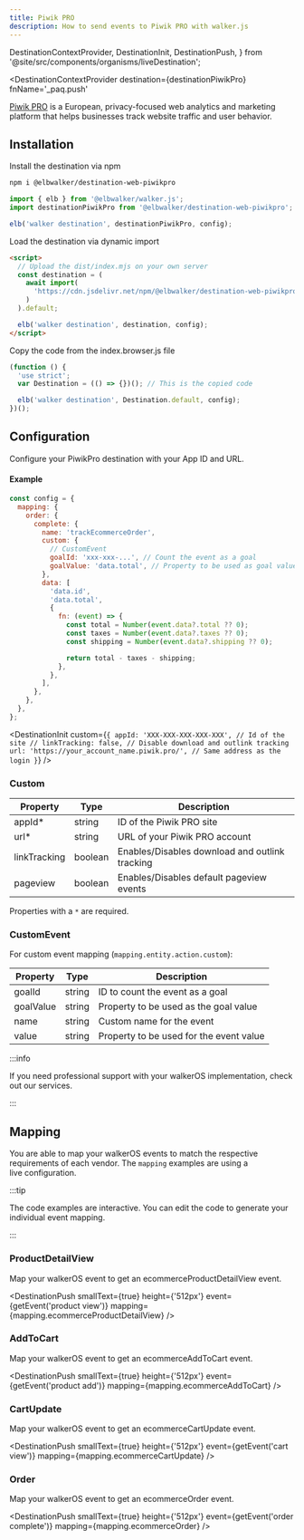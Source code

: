 ```yaml
---
title: Piwik PRO
description: How to send events to Piwik PRO with walker.js
---
```


  DestinationContextProvider,
  DestinationInit,
  DestinationPush,
} from '@site/src/components/organisms/liveDestination';

<DestinationContextProvider
  destination={destinationPiwikPro}
  fnName='_paq.push'
>

<PackageLink
  browser="@elbwalker/destination-web-piwikpro"
  es5="@elbwalker/destination-web-piwikpro"
  github="packages/destinations/web/piwikpro"
  npm="@elbwalker/destination-web-piwikpro"
/>

[Piwik PRO](https://piwik.pro/) is a European, privacy-focused web analytics and
marketing platform that helps businesses track website traffic and user
behavior.

## Installation

<Tabs>
  <TabItem value="ts" label="TypeScript" default>
Install the destination via npm

```bash
npm i @elbwalker/destination-web-piwikpro
```

```js
import { elb } from '@elbwalker/walker.js';
import destinationPiwikPro from '@elbwalker/destination-web-piwikpro';

elb('walker destination', destinationPiwikPro, config);
```

  </TabItem>
  <TabItem value="script" label="Script">

Load the destination via dynamic import

```html
<script>
  // Upload the dist/index.mjs on your own server
  const destination = (
    await import(
      'https://cdn.jsdelivr.net/npm/@elbwalker/destination-web-piwikpro/dist/index.mjs'
    )
  ).default;

  elb('walker destination', destination, config);
</script>
```

  </TabItem>
  <TabItem value="code" label="Code">
Copy the code from the&nbsp;<Link to="https://cdn.jsdelivr.net/npm/@elbwalker/destination-web-piwikpro@latest/dist/index.browser.js">index.browser.js</Link> file

```js
(function () {
  'use strict';
  var Destination = (() => {})(); // This is the copied code

  elb('walker destination', Destination.default, config);
})();
```

  </TabItem>
</Tabs>

## Configuration

Configure your PiwikPro destination with
your&nbsp;<Link to="https://help.piwik.pro/support/questions/find-website-id/#:~:text=Navigate%20to%20Sites%20%26%20apps.,the%20site%20or%20app%20name.">App
ID</Link> and URL.

#### Example

```js
const config = {
  mapping: {
    order: {
      complete: {
        name: 'trackEcommerceOrder',
        custom: {
          // CustomEvent
          goalId: 'xxx-xxx-...', // Count the event as a goal
          goalValue: 'data.total', // Property to be used as goal value
        },
        data: [
          'data.id',
          'data.total',
          {
            fn: (event) => {
              const total = Number(event.data?.total ?? 0);
              const taxes = Number(event.data?.taxes ?? 0);
              const shipping = Number(event.data?.shipping ?? 0);

              return total - taxes - shipping;
            },
          },
        ],
      },
    },
  },
};
```

<DestinationInit
  custom={`{
    appId: 'XXX-XXX-XXX-XXX-XXX', // Id of the site
    // linkTracking: false, // Disable download and outlink tracking
    url: 'https://your_account_name.piwik.pro/', // Same address as the login
  }`}
/>

### Custom

| Property     | Type    | Description                                    |
| ------------ | ------- | ---------------------------------------------- |
| appId\*      | string  | ID of the Piwik PRO site                       |
| url\*        | string  | URL of your Piwik PRO account                  |
| linkTracking | boolean | Enables/Disables download and outlink tracking |
| pageview     | boolean | Enables/Disables default pageview events       |

Properties with a `*` are required.

### CustomEvent

For custom event mapping (`mapping.entity.action.custom`):

| Property  | Type   | Description                             |
| --------- | ------ | --------------------------------------- |
| goalId    | string | ID to count the event as a goal         |
| goalValue | string | Property to be used as the goal value   |
| name      | string | Custom name for the event               |
| value     | string | Property to be used for the event value |

:::info

If you need professional support with your walkerOS implementation, check out
our&nbsp;<Link to="/services">services</Link>.

:::

## Mapping

You are able to map your walkerOS events to match the respective requirements of
each vendor. The `mapping` examples are using a
live&nbsp;<Link to="#configuration">configuration</Link>.

:::tip

The code examples are interactive. You can edit the code to generate your
individual event mapping.

:::

### ProductDetailView

Map your walkerOS event to get
an&nbsp;<Link to="https://developers.piwik.pro/docs/ecommerceproductdetailview#examples">ecommerceProductDetailView</Link>
event.

<DestinationPush
  smallText={true}
  height={'512px'}
  event={getEvent('product view')}
  mapping={mapping.ecommerceProductDetailView}
/>

### AddToCart

Map your walkerOS event to get
an&nbsp;<Link to="https://developers.piwik.pro/docs/ecommerceaddtocart#examples">ecommerceAddToCart</Link>
event.

<DestinationPush
  smallText={true}
  height={'512px'}
  event={getEvent('product add')}
  mapping={mapping.ecommerceAddToCart}
/>

### CartUpdate

Map your walkerOS event to get
an&nbsp;<Link to="https://developers.piwik.pro/docs/ecommercecartupdate#examples">ecommerceCartUpdate</Link>
event.

<DestinationPush
  smallText={true}
  height={'512px'}
  event={getEvent('cart view')}
  mapping={mapping.ecommerceCartUpdate}
/>

### Order

Map your walkerOS event to get
an&nbsp;<Link to="https://developers.piwik.pro/docs/ecommerceorder#examples">ecommerceOrder</Link>
event.

<DestinationPush
  smallText={true}
  height={'512px'}
  event={getEvent('order complete')}
  mapping={mapping.ecommerceOrder}
/>

</DestinationContextProvider>
